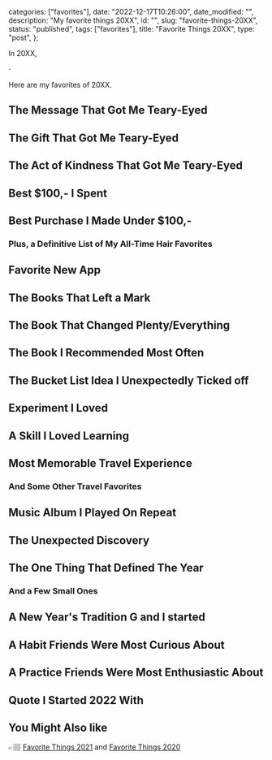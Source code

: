 
  categories: ["favorites"],
  date: "2022-12-17T10:26:00",
  date_modified: "",
  description: "My favorite things 20XX",
  id: "",
  slug: "favorite-things-20XX",
  status: "published",
  tags: ["favorites"],
  title: "Favorite Things 20XX",
  type: "post",
};


In 20XX,

·

Here are my favorites of 20XX.

## The Message That Got Me Teary-Eyed

## The Gift That Got Me Teary-Eyed

## The Act of Kindness That Got Me Teary-Eyed

## Best $100,- I Spent

## Best Purchase I Made Under $100,-

### Plus, a Definitive List of My All-Time Hair Favorites

## Favorite New App

## The Books That Left a Mark

## The Book That Changed Plenty/Everything

## The Book I Recommended Most Often

## The Bucket List Idea I Unexpectedly Ticked off

## Experiment I Loved

## A Skill I Loved Learning

## Most Memorable Travel Experience

### And Some Other Travel Favorites

## Music Album I Played On Repeat

## The Unexpected Discovery

## The One Thing That Defined The Year

### And a Few Small Ones

## A New Year's Tradition G and I started

## A Habit Friends Were Most Curious About

## A Practice Friends Were Most Enthusiastic About

## Quote I Started 2022 With

## You Might Also like

👉🏽 [Favorite Things 2021](https://www.mirhamasala.com/favorite-things-20XX/) and [Favorite Things 2020](https://www.mirhamasala.com/favorite-things-20XX/)
